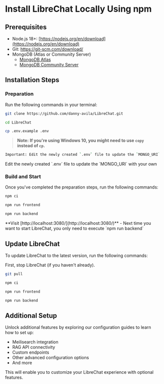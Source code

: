# Install LibreChat Locally Using npm

## Prerequisites

- Node.js 18+: [https://nodejs.org/en/download](https://nodejs.org/en/download)
- Git: https://git-scm.com/download/
- MongoDB (Atlas or Community Server)
  - [MongoDB Atlas](https://www.mongodb.com/try)
  - [MongoDB Community Server](https://www.mongodb.com/try/download/community)

## Installation Steps

### Preparation

Run the following commands in your terminal:

```bash filename="Clone the Repository"
git clone https://github.com/danny-avila/LibreChat.git
```

```bash filename="Navigate to the LibreChat Directory"
cd LibreChat
```

```bash filename="Create a .env File from .env.example"
cp .env.example .env
```

> **Note:** **If you're using Windows 10, you might need to use `copy` instead of `cp`.**

```bash filename="Update the MONGO_URI"
Important: Edit the newly created `.env` file to update the `MONGO_URI` with your own MongoDB instance URI.
```

<Callout title="Update the MONGO_URI" emoji="❗">
  Edit the newly created `.env` file to update the `MONGO_URI` with your own
</Callout>

### Build and Start

Once you've completed the preparation steps, run the following commands:

```bash filename="Install dependencies"
npm ci
```

```bash filename="Build the Frontend"
npm run frontend
```

```bash filename="Start LibreChat!"
npm run backend
```

<Callout type="success" title="Access LibreChat!" emoji="🎉">
  **Visit [http://localhost:3080/](http://localhost:3080/)**
</Callout>

<Callout type="example" title="Tip" emoji="🔥">
  - Next time you want to start LibreChat, you only need to execute `npm run backend`
</Callout>

## Update LibreChat

To update LibreChat to the latest version, run the following commands:

<Callout type="warning" emoji="">
  First, stop LibreChat (if you haven't already).
</Callout>

```bash filename="Pull latest project changes"
git pull
```

```bash filename="Update dependencies"
npm ci
```

```bash filename="Rebuild the Frontend"
npm run frontend
```

```bash filename="Start LibreChat!"
npm run backend
```

## Additional Setup

Unlock additional features by exploring our configuration guides to learn how to set up:

- Meilisearch integration
- RAG API connectivity
- Custom endpoints
- Other advanced configuration options
- And more

This will enable you to customize your LibreChat experience with optional features.
